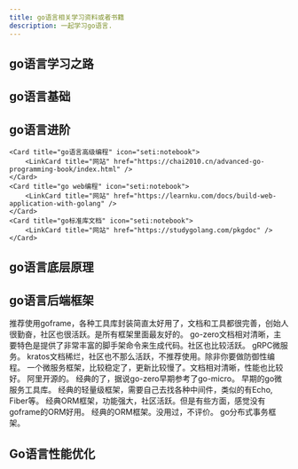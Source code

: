```yaml
---
title: go语言相关学习资料或者书籍
description: 一起学习go语言.
---
```



## go语言学习之路

<CardGrid>
  <Card title="go语言学习之路" icon="seti:notebook">
    <LinkCard
      title="Github"
      href="https://github.com/yangwenmai/learning-golang"
    />
  </Card>
</CardGrid>

## go语言基础

<CardGrid>
  <Card title="go语言圣经" icon="seti:notebook">
    <LinkCard title="网站" href="https://golang-china.github.io/gopl-zh/" />
  </Card>
  <Card title="C语言中文网" icon="seti:notebook">
    <LinkCard title="网站" href="https://c.biancheng.net/golang/" />
  </Card>
  <Card title="Go语言精进之路" icon="seti:notebook">
    <LinkCard title="网站" href="https://golang.coding3min.com/" />
  </Card>
  <Card title="TopGoer" icon="seti:notebook">
    <LinkCard title="网站" href="https://www.topgoer.com/" />
  </Card>
</CardGrid>

## go语言进阶

<CardGrid>
    <Card title="Go进阶" icon="seti:notebook">
        <LinkCard title="网站" href="https://zh.mojotv.cn/404#Go%E8%BF%9B%E9%98%B6" />
	</Card>
    <Card title="Mastering Go" icon="seti:notebook">
        <LinkCard title="网站" href="https://wskdsgcf.gitbook.io/mastering-go-zh-cn" />
	</Card>
    <Card title="go语言编程之旅" icon="seti:notebook">
        <LinkCard title="网站" href="https://golang2.eddycjy.com/" />
		<LinkCard title="Github" href="https://github.com/go-programming-tour-book" />
	</Card>
	<Card title="极客兔兔" icon="seti:notebook">
		<LinkCard title="网站" href="https://geektutu.com/" />
        <LinkCard title="Github" href="https://github.com/geektutu/7days-golang" />
	</Card>

    <Card title="go语言高级编程" icon="seti:notebook">
    	<LinkCard title="网站" href="https://chai2010.cn/advanced-go-programming-book/index.html" />
    </Card>
    <Card title="go web编程" icon="seti:notebook">
    	<LinkCard title="网站" href="https://learnku.com/docs/build-web-application-with-golang" />
    </Card>
    <Card title="go标准库文档" icon="seti:notebook">
    	<LinkCard title="网站" href="https://studygolang.com/pkgdoc" />
    </Card>

</CardGrid>

## go语言底层原理

<CardGrid>
  <Card title="go语言原本 By 欧长坤" icon="seti:notebook">
    <LinkCard title="网站" href="https://golang.design/under-the-hood/" />
  </Card>
  <Card title="go语言面试笔试宝典" icon="seti:notebook">
    <LinkCard title="网站" href="https://golang.design/go-questions/" />
  </Card>
  <Card title="go语言设计与实现" icon="seti:notebook">
    <LinkCard title="网站" href="https://draveness.me/golang/" />
  </Card>
</CardGrid>

## go语言后端框架

<CardGrid>
  <Card title="goframe" icon="seti:notebook">
    推荐使用goframe，各种工具库封装简直太好用了，文档和工具都很完善，创始人很勤奋，社区也很活跃。是所有框架里面最友好的。
    <LinkCard title="网站" href="https://goframe.org/" />
    <LinkCard title="Github" href="https://github.com/gogf/gf" />
  </Card>
  <Card title="go-zero" icon="seti:notebook">
    go-zero文档相对清晰，主要特色是提供了非常丰富的脚手架命令来生成代码。社区也比较活跃。
    <LinkCard title="网站" href="https://go-zero.dev/" />
    <LinkCard title="Github" href="https://github.com/zeromicro/go-zero" />
  </Card>
  <Card title="grpc" icon="seti:notebook">
    gRPC微服务。
    <LinkCard title="网站" href="https://grpc.io/docs/" />
    <LinkCard
      title="Go-gRPC入门实践"
      href="https://jergoo.gitbooks.io/go-grpc-practice-guide/content/"
    />
    <LinkCard title="Github" href="https://github.com/grpc/grpc-go" />
  </Card>

  <Card title="kratos" icon="seti:notebook">
    kratos文档稀烂，社区也不那么活跃，不推荐使用。除非你要做防御性编程。
    <LinkCard title="网站" href="https://go-kratos.dev/docs/" />
    <LinkCard title="Github" href="https://github.com/go-kratos/kratos" />
  </Card>
  <Card title="rpcx" icon="seti:notebook">
    一个微服务框架，比较稳定了，更新比较慢了。文档相对清晰，性能也比较好。
    <LinkCard title="网站" href="https://rpcx.io/" />
    <LinkCard title="Github" href="https://github.com/smallnest/rpcx" />
  </Card>
  <Card title="dubbo-go" icon="seti:notebook">
    阿里开源的。
    <LinkCard title="网站" href="https://dubbo.apache.org/" />
    <LinkCard title="Github" href="https://github.com/apache/dubbo-go" />
  </Card>
  <Card title="go-micro" icon="seti:notebook">
    经典的了，据说go-zero早期参考了go-micro。
    <LinkCard title="网站" href="https://go-micro.dev/" />
    <LinkCard title="Github" href="https://github.com/micro/go-micro" />
  </Card>
  <Card title="go-kit" icon="seti:notebook">
    早期的go微服务工具库。
    <LinkCard title="网站" href="https://gokit.io/" />
    <LinkCard title="Github" href="https://github.com/go-kit/kit" />
  </Card>
  <Card title="Gin" icon="seti:notebook">
    经典的轻量级框架，需要自己去找各种中间件，类似的有Echo, Fiber等。
    <LinkCard title="网站" href="https://gin-gonic.com/" />
    <LinkCard title="Github" href="https://github.com/gin-gonic/gin" />
  </Card>
  <Card title="Gorm" icon="seti:notebook">
    经典ORM框架，功能强大，社区活跃。但是有些方面，感觉没有goframe的ORM好用。
    <LinkCard title="网站" href="https://gorm.io/" />
    <LinkCard title="Github" href="https://github.com/go-gorm/gorm" />
  </Card>
  <Card title="Xorm" icon="seti:notebook">
    经典的ORM框架。没用过，不评价。
    <LinkCard title="网站" href="https://xorm.io/" />
    <LinkCard title="Github" href="https://gitea.com/xorm/xorm" />
  </Card>
  <Card title="dtm" icon="seti:notebook">
    go分布式事务框架。
    <LinkCard title="网站" href="http://d.dtm.pub/" />
    <LinkCard title="Github" href="https://github.com/dtm-labs/dtm" />
  </Card>
</CardGrid>

## Go语言性能优化

<CardGrid>
  <Card title="go语言性能优化实战(B站视频)" icon="seti:notebook">
    <LinkCard
      title="视频链接"
      href="https://www.bilibili.com/video/BV1WU411d7S9"
    />
  </Card>
</CardGrid>
